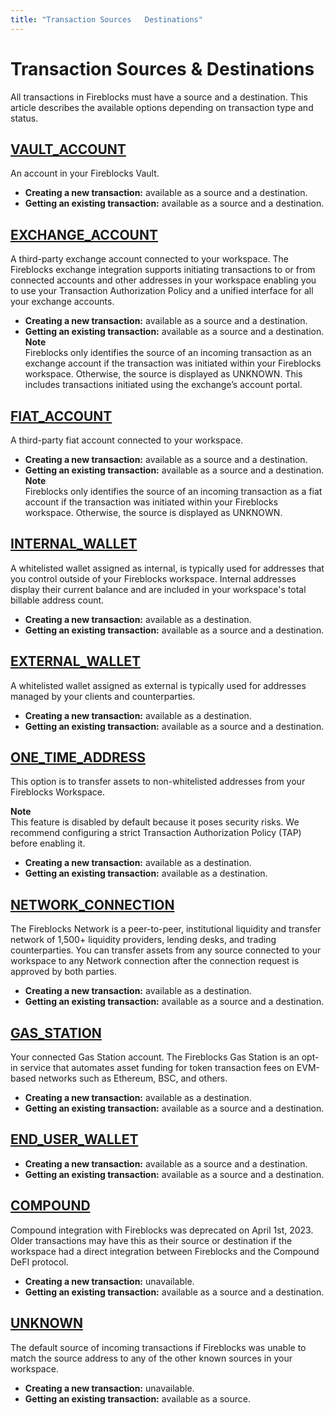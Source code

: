 ```yaml
---
title: "Transaction Sources   Destinations"
---
```

  
  # Transaction Sources & Destinations

All transactions in Fireblocks must have a source and a destination. This article describes the available options depending on transaction type and status.

## [VAULT_ACCOUNT](#vault_account)

An account in your Fireblocks Vault.

*   **Creating a new transaction:** available as a source and a destination.
*   **Getting an existing transaction:** available as a source and a destination.

## [EXCHANGE_ACCOUNT](#exchange_account)

A third-party exchange account connected to your workspace. The Fireblocks exchange integration supports initiating transactions to or from connected accounts and other addresses in your workspace enabling you to use your Transaction Authorization Policy and a unified interface for all your exchange accounts.

*   **Creating a new transaction:** available as a source and a destination.
*   **Getting an existing transaction:** available as a source and a destination.  
    **Note**  
    Fireblocks only identifies the source of an incoming transaction as an exchange account if the transaction was initiated within your Fireblocks workspace. Otherwise, the source is displayed as UNKNOWN. This includes transactions initiated using the exchange’s account portal.

## [FIAT_ACCOUNT](#fiat_account)

A third-party fiat account connected to your workspace.

*   **Creating a new transaction:** available as a source and a destination.
*   **Getting an existing transaction:** available as a source and a destination.  
    **Note**  
    Fireblocks only identifies the source of an incoming transaction as a fiat account if the transaction was initiated within your Fireblocks workspace. Otherwise, the source is displayed as UNKNOWN.

## [INTERNAL_WALLET](#internal_wallet)

A whitelisted wallet assigned as internal, is typically used for addresses that you control outside of your Fireblocks workspace. Internal addresses display their current balance and are included in your workspace's total billable address count.

*   **Creating a new transaction:** available as a destination.
*   **Getting an existing transaction:** available as a source and a destination.

## [EXTERNAL_WALLET](#external_wallet)

A whitelisted wallet assigned as external is typically used for addresses managed by your clients and counterparties.

*   **Creating a new transaction:** available as a destination.
*   **Getting an existing transaction:** available as a source and a destination.

## [ONE_TIME_ADDRESS](#one_time_address)

This option is to transfer assets to non-whitelisted addresses from your Fireblocks Workspace.

**Note**  
This feature is disabled by default because it poses security risks. We recommend configuring a strict Transaction Authorization Policy (TAP) before enabling it.

*   **Creating a new transaction:** available as a destination.
*   **Getting an existing transaction:** available as a destination.

## [NETWORK_CONNECTION](#network_connection)

The Fireblocks Network is a peer-to-peer, institutional liquidity and transfer network of 1,500+ liquidity providers, lending desks, and trading counterparties. You can transfer assets from any source connected to your workspace to any Network connection after the connection request is approved by both parties.

*   **Creating a new transaction:** available as a destination.
*   **Getting an existing transaction:** available as a source and a destination.

## [GAS_STATION](#gas_station)

Your connected Gas Station account. The Fireblocks Gas Station is an opt-in service that automates asset funding for token transaction fees on EVM-based networks such as Ethereum, BSC, and others.

*   **Creating a new transaction:** available as a destination.
*   **Getting an existing transaction:** available as a source and a destination.

## [END_USER_WALLET](#end_user_wallet)

*   **Creating a new transaction:** available as a source and a destination.
*   **Getting an existing transaction:** available as a source and a destination.

## [COMPOUND](#compound)

Compound integration with Fireblocks was deprecated on April 1st, 2023. Older transactions may have this as their source or destination if the workspace had a direct integration between Fireblocks and the Compound DeFI protocol.

*   **Creating a new transaction:** unavailable.
*   **Getting an existing transaction:** available as a source and a destination.

## [UNKNOWN](#unknown)

The default source of incoming transactions if Fireblocks was unable to match the source address to any of the other known sources in your workspace.

*   **Creating a new transaction:** unavailable.
*   **Getting an existing transaction:** available as a source.